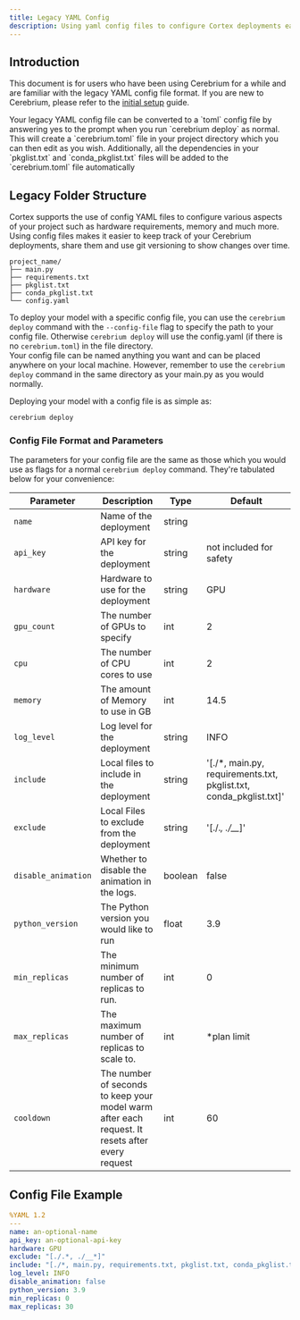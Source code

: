 ```yaml
---
title: Legacy YAML Config
description: Using yaml config files to configure Cortex deployments easily and quickly
---
```



## Introduction
This document is for users who have been using Cerebrium for a while and are familiar with the legacy YAML config file format. If you are new to Cerebrium, please refer to the [initial setup](./initial-setup) guide.

<Note>
Your legacy YAML config file can be converted to a `toml` config file by answering yes to the prompt when you run `cerebrium deploy` as normal. 
This will create a `cerebrium.toml` file in your project directory which you can then edit as you wish.  
Additionally, all the dependencies in your `pkglist.txt` and `conda_pkglist.txt` files will be added to the `cerebrium.toml` file automatically
</Note>


## Legacy Folder Structure


Cortex supports the use of config YAML files to configure various aspects of your project such as hardware requirements, memory and much more.
Using config files makes it easier to keep track of your Cerebrium deployments, share them and use git versioning to show changes over time.

```
project_name/
├── main.py
├── requirements.txt
├── pkglist.txt
├── conda_pkglist.txt
└── config.yaml
```

To deploy your model with a specific config file, you can use the `cerebrium deploy` command with the `--config-file` flag to specify the path to your config file. Otherwise `cerebrium deploy` will use the config.yaml (if there is no `cerebrium.toml`) in the file directory.  
Your config file can be named anything you want and can be placed anywhere on your local machine. However, remember to use the `cerebrium deploy` command in the same directory as your main.py as you would normally.

Deploying your model with a config file is as simple as:

```bash
cerebrium deploy
```


### Config File Format and Parameters

The parameters for your config file are the same as those which you would use as flags for a normal `cerebrium deploy` command. They're tabulated below for your convenience:

| Parameter           | Description                                                                                     | Type    | Default                                                            |
| ------------------- | ----------------------------------------------------------------------------------------------- | ------- | ------------------------------------------------------------------ |
| `name`              | Name of the deployment                                                                          | string  |                                                                    |
| `api_key`           | API key for the deployment                                                                      | string  | not included for safety                                            |
| `hardware`          | Hardware to use for the deployment                                                              | string  | GPU                                                                |
| `gpu_count`         | The number of GPUs to specify                                                                   | int     | 2                                                                  |
| `cpu`               | The number of CPU cores to use                                                                  | int     | 2                                                                  |
| `memory`            | The amount of Memory to use in GB                                                               | int     | 14.5                                                               |
| `log_level`         | Log level for the deployment                                                                    | string  | INFO                                                               |
| `include`           | Local files to include in the deployment                                                        | string  | '[./*, main.py, requirements.txt, pkglist.txt, conda_pkglist.txt]' |
| `exclude`           | Local Files to exclude from the deployment                                                      | string  | '[./.*, ./__*]'                                                    |
| `disable_animation` | Whether to disable the animation in the logs.                                                   | boolean | false                                                              |
| `python_version`    | The Python version you would like to run                                                        | float   | 3.9                                                                |
| `min_replicas`      | The minimum number of replicas to run.                                                          | int     | 0                                                                  |
| `max_replicas`      | The maximum number of replicas to scale to.                                                     | int     | \*plan limit                                                       |
| `cooldown`          | The number of seconds to keep your model warm after each request. It resets after every request | int     | 60                                                                 |


## Config File Example

```yaml
%YAML 1.2
---
name: an-optional-name
api_key: an-optional-api-key
hardware: GPU
exclude: "[./.*, ./__*]"
include: "[./*, main.py, requirements.txt, pkglist.txt, conda_pkglist.txt]"
log_level: INFO
disable_animation: false
python_version: 3.9
min_replicas: 0
max_replicas: 30
```

